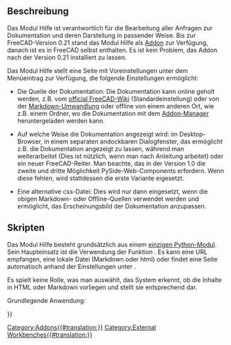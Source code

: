 <languages/>

<span id="Description"></span>
==Beschreibung==

Das Modul Hilfe ist verantwortlich für die Bearbeitung aller Anfragen zur Dokumentation und deren Darstellung in passender Weise. Bis zur FreeCAD-Version 0.21 stand das Modul Hilfe als [[Std_AddonMgr/de|Addon]] zur Verfügung, danach ist es in FreeCAD selbst enthalten. Es ist kein Problem, das Addon nach der Version 0.21 installiert zu lassen.

Das Modul Hilfe stellt eine Seite mit Voreinstellungen unter dem Menüeintrag {{MenuCommand|Bearbeiten → Einstellungen → Allgemein → Hilfe}} zur Verfügung, die folgende Einstellungen ermöglicht:

* Die Quelle der Dokumentation: Die Dokumentation kann online geholt werden, z.B. vom [https://wiki.freecad.org official FreeCAD-Wiki] (Standardeinstellung) oder von der [https://github.com/FreeCAD/FreeCAD-documentation Markdown-Umwandlung] oder offline von einem anderen Ort, wie z.B. einem Ordner, wo die Dokumentation mit dem [[Std_AddonMgr|Addon-Manager]] heruntergeladen werden kann.

* Auf welche Weise die Dokumentation angezeigt wird: im Desktop-Browser, in einem separaten andockbaren Dialogfenster, das ermöglicht z.B. die Dokumentation angezeigt zu lassen, während man weiterarbeitet (Dies ist nützlich, wenn man nach Anleitung arbeitet) oder ein neuer FreeCAD-Reiter. Man beachte, das in der Version 1.0 die zweite und dritte Möglichkeit PySide-Web-Components erfordern. Wenn diese fehlen, wird stattdessen die erste Variante eigesetzt.

* Eine alternative css-Datei: Dies wird nur dann eingesetzt, wenn die obigen Markdown- oder Offline-Quellen verwendet werden und ermöglicht, das Erscheinungsbild der Dokumentation anzupassen.

<span id="Scripting"></span>
==Skripten==

Das Modul Hilfe besteht grundsätzlich aus einem [https://github.com/FreeCAD/FreeCAD/blob/main/src/Mod/Help/Help.py einzigen Python-Modul]. Sein Haupteinsatz ist die Verwendung der Funktion {{Incode|show}}. Es kann eine URL empfangen, eine lokale Datei (Markdown oder html) oder findet eine Seite automatisch anhand der Einstellungen unter {{MenuCommand|Einstellungen → Allgemein → Hilfe}}.

Es spielt keine Rolle, was man auswählt, das System erkennt, ob die Inhalte in HTML oder Markdown vorliegen und stellt sie entsprechend dar.

Grundlegende Anwendung:

{{Code|code=
import Help
Help.show("Draft Line")
Help.show("Draft_Line")  # works with spaces or underscores
Help.show("https://wiki.freecadweb.org/Draft_Line")
Help.show("https://gitlab.com/freecad/FreeCAD-documentation/-/raw/main/wiki/Draft_Line.md")
Help.show("/home/myUser/.FreeCAD/Documentation/Draft_Line.md")
Help.show("http://myserver.com/myfolder/Draft_Line.html")
}}


{{Userdocnavi{{#translation:}}}}
[[Category:Addons{{#translation:}}]]
[[Category:External Workbenches{{#translation:}}]]
